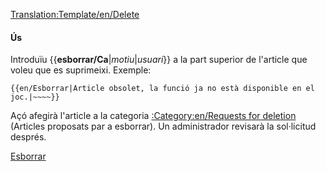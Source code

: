<noinclude>[[Translation:Template/en/Delete]]</noinclude>{{ca/Metacaixa d'avís| tipus = esborrar
| text  = S'ha proposat l'esborrat d'aquest article.<br>''(English: This article has been requested for deletion)''<p><strong>Motiu:</strong> {{{1|No inclòs}}}</p><p><strong>Sol·licitant:</strong> {{{2|No inclòs}}}</p>
}}<includeonly>{{{3|}}}</includeonly><noinclude>

====Ús====
Introduïu <nowiki>{{</nowiki>'''esborrar/Ca'''|''motiu''|''usuari''<nowiki>}}</nowiki> a la part superior de l'article que voleu que es suprimeixi. Exemple:
<pre>{{en/Esborrar|Article obsolet, la funció ja no està disponible en el joc.|~~~~}}</pre>
Açó afegirà l'article a la categoria [[:Category:en/Requests for deletion]] (Articles proposats par a esborrar). Un administrador revisarà la sol·licitud després.

[[Category:ca/Manual/Base Set/Caixes de missatges|Esborrar]]</noinclude>